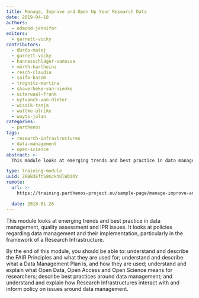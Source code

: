 ```yaml
---
title: Manage, Improve and Open Up Your Research Data
date: 2019-04-18
authors:
  - edmond-jennifer
editors:
  - garnett-vicky
contributors:
  - ďurčo-matej
  - garnett-vicky
  - hannesschläger-vanessa
  - mörth-karlheinz
  - resch-claudia
  - saifo-basem
  - trognitz-martina
  - shaverbeke-van-nienke
  - uiterwaal-frank
  - uytvanck-van-dieter
  - wissik-tanja
  - wuttke-ulrike
  - wuyts-jolan
categories:
  - parthenos
tags:
  - research-infrastructures
  - data-management
  - open-science
abstract: >-
  This module looks at emerging trends and best practice in data management, quality assessment and IPR issues. It looks at policies regarding data management and their implementation, particularly in the framework of a Research Infrastructure.

type: training-module
uuid: ZRBB3EftS8KckhUlWDiOV
remote:
  url: >-
    https://training.parthenos-project.eu/sample-page/manage-improve-and-open-up-your-research-and-data/

  date: 2018-01-26
---
```


This module looks at emerging trends and best practice in data management, quality assessment and IPR issues. It looks at policies regarding data management and their implementation, particularly in the framework of a Research Infrastructure.

By the end of this module, you should be able to: understand and describe the FAIR Principles and what they are used for; understand and describe what a Data Management Plan is, and how they are used; understand and explain what Open Data, Open Access and Open Science means for researchers; describe best practices around data management; and understand and explain how Research Infrastructures interact with and inform policy on issues around data management.

<CTA
  title="Interested in learning more?"
  subtitle="Check out Manage, Improve and Open Up Your Research Data on PARTHENOS"
  url="http://training.parthenos-project.eu/sample-page/manage-improve-and-open-up-your-research-and-data/"
/>
